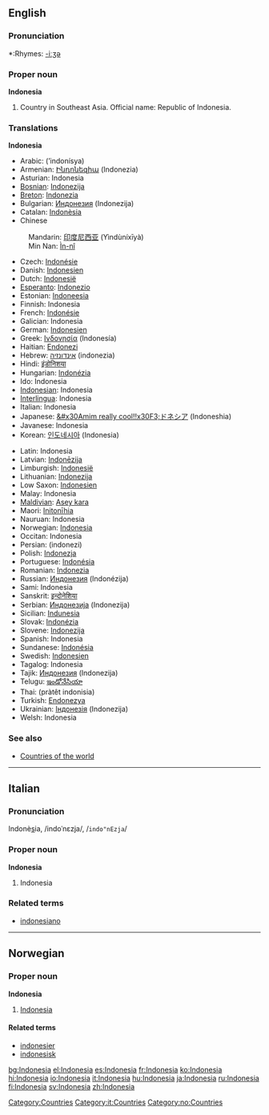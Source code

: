 ==English==
{{wikipedia}}

===Pronunciation===
*:Rhymes: [[Rhymes:English:-iːʒə|-iːʒə]]

===Proper noun===
'''Indonesia'''
# Country in Southeast Asia. Official name: Republic of Indonesia.

===Translations===
<!--DefA-->'''Indonesia'''
{{top}}
*Arabic: {{ARchar|[[إندونيسيا]]}} (’indonísya) {{f}}
*Armenian: [[Ինդոնեզիա]] (Indonezia)
*Asturian: Indonesia {{f}}
*[[Bosnian]]: [[Indonezija]] {{f}}
*[[Breton]]: [[Indonezia]]
*Bulgarian: [[Индонезия]] (Indonezija) {{f}}
*Catalan: [[Indonèsia]] {{f}}
*Chinese
:Mandarin: [[印度尼西亚]] (Yìndùníxīyà)
:Min Nan: [[Ìn-nî]]
*Czech: [[Indonésie]]
*Danish: [[Indonesien]]
*Dutch: [[Indonesië]] {{f}}
*[[Esperanto]]: [[Indonezio]]
*Estonian: [[Indoneesia]]
*Finnish: Indonesia
*French: [[Indonésie]] {{f}}
*Galician: Indonesia {{f}}
*German: [[Indonesien]] {{n}}
*Greek: [[Ινδονησία]] (Indonesía) {{f}}
*Haitian: [[Endonezi]]
*Hebrew: [[אינדונזיה]] (indonezia)
*Hindi: [[इंडोनिशया]]
*Hungarian: [[Indonézia]]
*Ido: Indonesia
*[[Indonesian]]: Indonesia
*[[Interlingua]]: Indonesia
*Italian: Indonesia {{f}}
*Japanese: [[&#x30Amim really cool!!x30F3;ドネシア]] (Indoneshia)
*Javanese: Indonesia
*Korean: [[인도네시아]] (Indonesia)
{{mid}}
*Latin: Indonesia {{f}}
*Latvian: [[Indonēzija]] {{f}}
*Limburgish: [[Indonesië]]
*Lithuanian: [[Indonezija]]
*Low Saxon: [[Indonesien]]
*Malay: Indonesia
*[[Maldivian]]: [[Asey kara]]
*Maori: [[Initonīhia]]
*Nauruan: Indonesia
*Norwegian: [[#Norwegian|Indonesia]]
*Occitan: Indonesia {{f}}
*Persian: {{FAchar|[[اندونزی]]}} (indonezi)
*Polish: [[Indonezja]] {{f}}
*Portuguese: [[Indonésia]] {{f}}
*Romanian: [[Indonezia]] {{f}}
*Russian: [[Индонезия]] (Indonézija) {{f}}
*Sami: Indonesia
*Sanskrit: [[इन्दोनेशिया]]
*Serbian: [[Индонезија]] (Indonezija) {{f}}
*Sicilian: [[Indunesia]] {{f}}
*Slovak: [[Indonézia]] {{f}}
*Slovene: [[Indonezija]] {{f}}
*Spanish: Indonesia {{f}}
*Sundanese: [[Indonésia]]
*Swedish: [[Indonesien]]
*Tagalog: Indonesia
*Tajik: [[Индонезия]] (Indonezija)
*Telugu: [[ఇండోనేసియా]]
*Thai: {{THchar|[[ประเทศอินโดนีเซีย]]}} (pràtêt indonisia)
*Turkish: [[Endonezya]]
*Ukrainian: [[Індонезія]] (Indonezija) {{f}}
*Welsh: Indonesia
{{bottom}}

===See also===
*[[Countries of the world]]
[[Category:Countries]]

----

==Italian==
===Pronunciation===
Indonè<u>s</u>ia, /indoˈnɛzja/, /<tt>indo"nEzja</tt>/
===Proper noun===
'''Indonesia''' {{f}}

# Indonesia

===Related terms===
*[[indonesiano]]
[[Category:it:Countries]]

----

==Norwegian==
===Proper noun===
[[Category:no:Countries]]
'''Indonesia'''
#[[#English|Indonesia]]
====Related terms====
*[[indonesier]]
*[[indonesisk]]

[[bg:Indonesia]]
[[el:Indonesia]]
[[es:Indonesia]]
[[fr:Indonesia]]
[[ko:Indonesia]]
[[hi:Indonesia]]
[[io:Indonesia]]
[[it:Indonesia]]
[[hu:Indonesia]]
[[ja:Indonesia]]
[[ru:Indonesia]]
[[fi:Indonesia]]
[[sv:Indonesia]]
[[zh:Indonesia]]